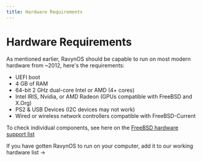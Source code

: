 ```yaml
---
title: Hardware Requirements
---
```



# Hardware Requirements

As mentioned earlier, RavynOS should be capable to run on most modern hardware from ~2012, here's the requirements:

 * UEFI boot
 * 4 GB of RAM
 * 64-bit 2 GHz dual-core Intel or AMD (4+ cores)
 * Intel IRIS, Nvidia, or AMD Radeon (GPUs compatible with FreeBSD and X.Org)
 * PS2 & USB Devices (I2C devices may not work)
 * Wired or wireless network controllers compatible with FreeBSD-Current

To check individual components, see here on the [FreeBSD hardware support list](https://www.freebsd.org/releases/12.0R/hardware/)

<Callout type="info" emoji="ℹ️">
  If you have gotten RavynOS to run on your computer, add it to our <Text variant="link" component="a" style={{ cursor: "pointer" }} href="/working-hardware/hardware-list"> working hardware list  &#8594;</Text>
</Callout>